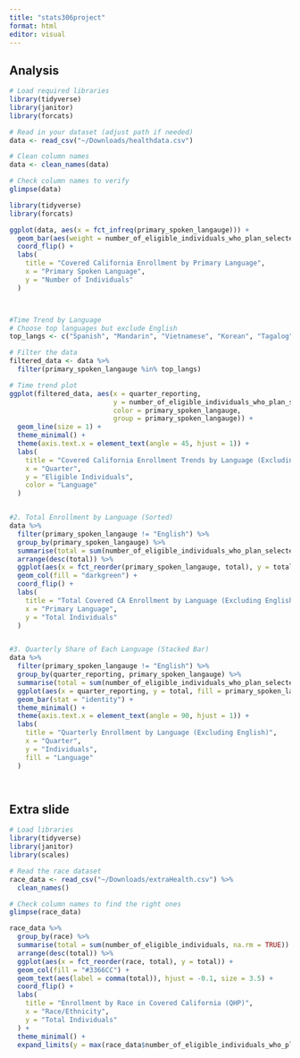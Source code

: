 ```yaml
---
title: "stats306project"
format: html
editor: visual
---
```


## Analysis

```r
# Load required libraries
library(tidyverse)
library(janitor)
library(forcats)

# Read in your dataset (adjust path if needed)
data <- read_csv("~/Downloads/healthdata.csv")

# Clean column names
data <- clean_names(data)

# Check column names to verify
glimpse(data)

library(tidyverse)
library(forcats)

ggplot(data, aes(x = fct_infreq(primary_spoken_langauge))) +
  geom_bar(aes(weight = number_of_eligible_individuals_who_plan_selected)) +
  coord_flip() +
  labs(
    title = "Covered California Enrollment by Primary Language",
    x = "Primary Spoken Language",
    y = "Number of Individuals"
  )



#Time Trend by Language
# Choose top languages but exclude English
top_langs <- c("Spanish", "Mandarin", "Vietnamese", "Korean", "Tagalog", "Farsi", "Arabic")

# Filter the data
filtered_data <- data %>%
  filter(primary_spoken_langauge %in% top_langs)

# Time trend plot
ggplot(filtered_data, aes(x = quarter_reporting,
                          y = number_of_eligible_individuals_who_plan_selected,
                          color = primary_spoken_langauge,
                          group = primary_spoken_langauge)) +
  geom_line(size = 1) +
  theme_minimal() +
  theme(axis.text.x = element_text(angle = 45, hjust = 1)) +
  labs(
    title = "Covered California Enrollment Trends by Language (Excluding English)",
    x = "Quarter",
    y = "Eligible Individuals",
    color = "Language"
  )


#2. Total Enrollment by Language (Sorted)
data %>%
  filter(primary_spoken_langauge != "English") %>%
  group_by(primary_spoken_langauge) %>%
  summarise(total = sum(number_of_eligible_individuals_who_plan_selected, na.rm = TRUE)) %>%
  arrange(desc(total)) %>%
  ggplot(aes(x = fct_reorder(primary_spoken_langauge, total), y = total)) +
  geom_col(fill = "darkgreen") +
  coord_flip() +
  labs(
    title = "Total Covered CA Enrollment by Language (Excluding English, 2016–2024)",
    x = "Primary Language",
    y = "Total Individuals"
  )


#3. Quarterly Share of Each Language (Stacked Bar)
data %>%
  filter(primary_spoken_langauge != "English") %>%
  group_by(quarter_reporting, primary_spoken_langauge) %>%
  summarise(total = sum(number_of_eligible_individuals_who_plan_selected, na.rm = TRUE)) %>%
  ggplot(aes(x = quarter_reporting, y = total, fill = primary_spoken_langauge)) +
  geom_bar(stat = "identity") +
  theme_minimal() +
  theme(axis.text.x = element_text(angle = 90, hjust = 1)) +
  labs(
    title = "Quarterly Enrollment by Language (Excluding English)",
    x = "Quarter",
    y = "Individuals",
    fill = "Language"
  )




```

## Extra slide 

```r
# Load libraries
library(tidyverse)
library(janitor)
library(scales)

# Read the race dataset
race_data <- read_csv("~/Downloads/extraHealth.csv") %>% 
  clean_names()

# Check column names to find the right ones
glimpse(race_data)

```

```r
race_data %>%
  group_by(race) %>%
  summarise(total = sum(number_of_eligible_individuals, na.rm = TRUE)) %>%
  arrange(desc(total)) %>%
  ggplot(aes(x = fct_reorder(race, total), y = total)) +
  geom_col(fill = "#3366CC") +
  geom_text(aes(label = comma(total)), hjust = -0.1, size = 3.5) +
  coord_flip() +
  labs(
    title = "Enrollment by Race in Covered California (QHP)",
    x = "Race/Ethnicity",
    y = "Total Individuals"
  ) +
  theme_minimal() +
  expand_limits(y = max(race_data$number_of_eligible_individuals_who_plan_selected, na.rm = TRUE) * 1.1)

```
